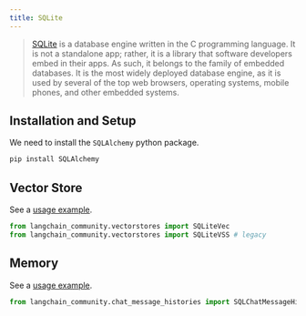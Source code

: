 ```yaml
---
title: SQLite
---
```


>[SQLite](https://en.wikipedia.org/wiki/SQLite) is a database engine written in the
> C programming language. It is not a standalone app; rather, it is a library that
> software developers embed in their apps. As such, it belongs to the family of
> embedded databases. It is the most widely deployed database engine, as it is
> used by several of the top web browsers, operating systems, mobile phones, and other embedded systems.

## Installation and Setup

We need to install the `SQLAlchemy` python package.

```bash
pip install SQLAlchemy
```

## Vector Store

See a [usage example](/oss/python/integrations/vectorstores/sqlitevec).

```python
from langchain_community.vectorstores import SQLiteVec
from langchain_community.vectorstores import SQLiteVSS # legacy
```

## Memory

See a [usage example](/oss/python/integrations/memory/sqlite).

```python
from langchain_community.chat_message_histories import SQLChatMessageHistory
```

